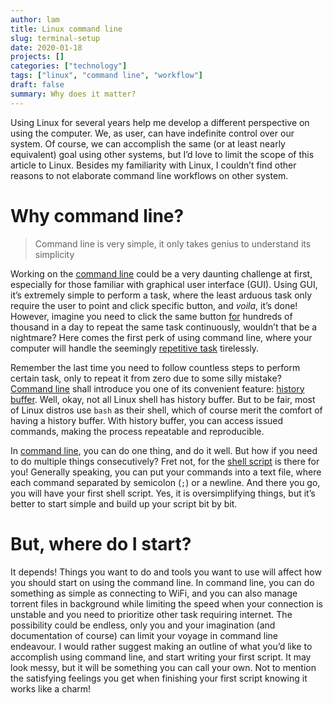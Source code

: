 ```yaml
---
author: lam
title: Linux command line
slug: terminal-setup
date: 2020-01-18
projects: []
categories: ["technology"]
tags: ["linux", "command line", "workflow"]
draft: false
summary: Why does it matter?
---
```


Using Linux for several years help me develop a different perspective on using
the computer. We, as user, can have indefinite control over our system. Of
course, we can accomplish the same (or at least nearly equivalent) goal using
other systems, but I'd love to limit the scope of this article to Linux.
Besides my familiarity with Linux, I couldn't find other reasons to not
elaborate command line workflows on other system.

# Why command line?

> Command line is very simple, it only takes genius to understand its
> simplicity

Working on the [command line]() could be a very daunting challenge at
first, especially for those familiar with graphical user interface (GUI). Using
GUI, it's extremely simple to perform a task, where the least arduous task only
require the user to point and click specific button, and *voila*, it's done!
However, imagine you need to click the same button [for]() hundreds of
thousand in a day to repeat the same task continuously, wouldn't that be a
nightmare?  Here comes the first perk of using command line, where your
computer will handle the seemingly [repetitive task]() tirelessly.

Remember the last time you need to follow countless steps to perform certain
task, only to repeat it from zero due to some silly mistake? [Command line]()
shall introduce you one of its convenient feature: [history buffer](). Well,
okay, not all Linux shell has history buffer. But to be fair, most of Linux
distros use `bash` as their shell, which of course merit the comfort of having
a history buffer. With history buffer, you can access issued commands, making
the process repeatable and reproducible.

In [command line](), you can do one thing, and do it well. But how if you need
to do multiple things consecutively? Fret not, for the [shell script ]() is
there for you! Generally speaking, you can put your commands into a text file,
where each command separated by semicolon (`;`) or a newline. And there you go,
you will have your first shell script. Yes, it is oversimplifying things, but
it's better to start simple and build up your script bit by bit.

# But, where do I start?

It depends! Things you want to do and tools you want to use will affect how you
should start on using the command line. In command line, you can do something
as simple as connecting to WiFi, and you can also manage torrent files in
background while limiting the speed when your connection is unstable and you
need to prioritize other task requiring internet. The possibility could be
endless, only you and your imagination (and documentation of course) can limit
your voyage in command line endeavour. I would rather suggest making an outline
of what you'd like to accomplish using command line, and start writing your
first script. It may look messy, but it will be something you can call your
own. Not to mention the satisfying feelings you get when finishing your first
script knowing it works like a charm!

